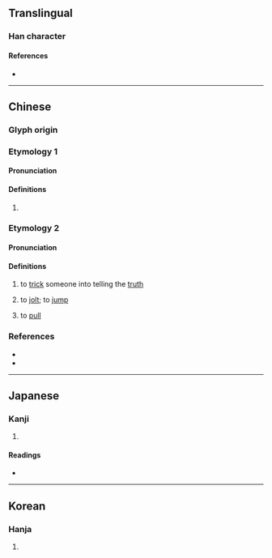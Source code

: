 {{character info/new}}
==Translingual==

===Han character===
{{Han char|rn=18|rad=刀|as=08|sn=10|four=42600|canj=TALN|ids=⿰昔刂}}

====References====
* {{Han ref|kx=0140.300|dkj=02026|dj=0320.040|hdz=10343.130|uh=5252|ud=21074|bh=D0E8|bd=53480}}

----

==Chinese==

===Glyph origin===
{{Han etym}}

===Etymology 1===
{{zh-forms}}

====Pronunciation====
{{zh-pron
|m=cuò
|c=cok3,co3
|mc=y
|oc=
|cat=v
}}

====Definitions====
{{zh-hanzi}}

# {{rfdef|zh}}

===Etymology 2===
{{zh-forms}}

====Pronunciation====
{{zh-pron
|c=cok3
|mc=y
|oc=
|cat=v
}}

====Definitions====
{{zh-hanzi}}

# to [[trick]] someone into telling the [[truth]]
# {{lb|zh|of a vehicle}} to [[jolt]]; to [[jump]]
# to [[pull]]

===References===
* {{R:twedu|B00230}}
* {{R:yue:mfccd}}

----

==Japanese==

===Kanji===
{{ja-kanji|grade=|rs=刀08}}

# {{defn|lang=ja|sort=刀08}}

====Readings====
* {{ja-readings|on=[[さく]] (saku)|kun=[[きりみがく]] (kirimigaku)}}

----

==Korean==

===Hanja===
{{ko-hanja|hangeul=[[착]], [[작]]|rv=chak, jak|mr=ch'ak, chak}}

# {{defn|lang=ko|sort=刀08}}